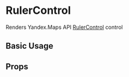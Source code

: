 
<Meta title="api/Controls/RulerControl" />

# RulerControl

Renders Yandex.Maps API [RulerControl][control] control

## Basic Usage

<Canvas>
  <YMaps>
    <Map
      defaultState={{
        center: [55.751574, 37.573856],
        zoom: 9,
        controls: [],
      }}
    >
      <RulerControl options={{ float: 'right' }} />
    </Map>
  </YMaps>
</Canvas>

## Props

<ArgsTable of={RulerControlCmp} />

[control]:
  https://tech.yandex.com/maps/doc/jsapi/2.1/ref/reference/control.RulerControl-docpage/
